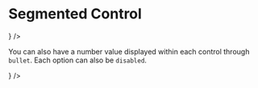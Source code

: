 


# Segmented Control

<Playground component={SegmentedControl}>
  <ControlledField component={
    <SegmentedControl
      options={[{
        label: 'First choice',
        value: 'first',
      }, {
        label: 'Second choice',
        value: 'second',
      }, {
        label: 'Third',
        value: 'third',
      }]} />
  } />
</Playground>


You can also have a number value displayed within each control through `bullet`. Each option can also be `disabled`.

<Playground>
  <ControlledField component={
    <SegmentedControl
      options={[{
        label: 'First choice',
        value: 'first',
        bullet: 4,
      }, {
        label: 'Second choice',
        value: 'second',
        bullet: 23,
        disabled: true,
      }, {
        label: 'Third',
        value: 'third',
        bullet: 123,
      }]} />
  } />
</Playground>
